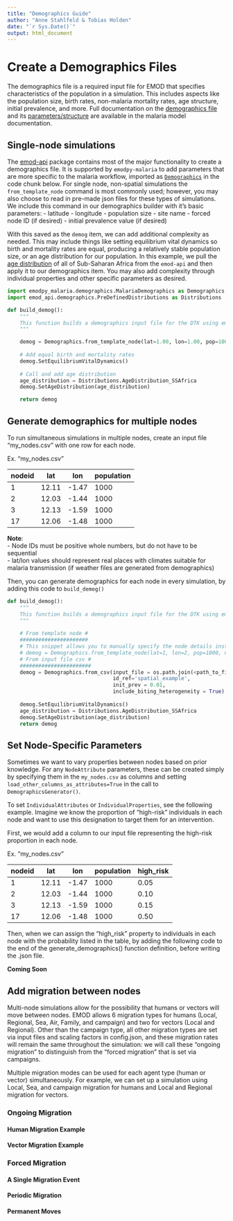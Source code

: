 ```yaml
---
title: "Demographics Guide"
author: "Anne Stahlfeld & Tobias Holden"
date: "`r Sys.Date()`"
output: html_document
---
```


# Create a Demographics Files 

The demographics file is a required input file for EMOD that specifies characteristics of the population in a 
simulation. This includes aspects like the population size, birth rates, non-malaria mortality rates, age structure, 
initial prevalence, and more. Full documentation on the [demographics file](https://docs.idmod.org/projects/emod-malaria/en/latest/software-demographics.html) and its [parameters/structure](https://docs.idmod.org/projects/emod-malaria/en/latest/parameter-demographics.html) are available in the malaria model documentation.

## Single-node simulations

The [emod-api](https://docs.idmod.org/projects/emod-api/en/latest/emod_api.demographics.html) package contains most of the major functionality to create a demographics file. It is supported by `emodpy-malaria` to add parameters that are more specific to the malaria workflow, imported as [`Demographics`](https://github.com/numalariamodeling/emodpy-malaria/blob/main/emodpy_malaria/demographics/MalariaDemographics.py) in the code chunk below. For single node, non-spatial simulations the `from_template_node` command is most commonly used; however, you may also choose to read in pre-made json files for these types of simulations. We include this command in our demographics builder with it's basic parameters:
    - latitude
    - longitude
    - population size
    - site name
    - forced node ID (if desired)
    - initial prevalence value (if desired)
    
With this saved as the `demog` item, we can add additional complexity as needed. This may include things like setting equilibrium vital dynamics so birth and mortality rates are equal, producing a relatively stable population size, or an age distribution for our population. In this example, we pull the [age distribution](https://github.com/numalariamodeling/emod-api/blob/master/emod_api/demographics/PreDefinedDistributions.py) of all of Sub-Saharan Africa from the `emod-api` and then apply it to our demographics item. You may also add complexity through individual properties and other specific parameters as desired.

```python
import emodpy_malaria.demographics.MalariaDemographics as Demographics
import emod_api.demographics.PreDefinedDistributions as Distributions

def build_demog():
    """
    This function builds a demographics input file for the DTK using emod_api.
    """

    demog = Demographics.from_template_node(lat=1.00, lon=1.00, pop=1000, name="Example_Site_Name", forced_id=1, init_prev=0.1)
    
    # Add equal birth and mortality rates
    demog.SetEquilibriumVitalDynamics()
    
    # Call and add age distribution
    age_distribution = Distributions.AgeDistribution_SSAfrica
    demog.SetAgeDistribution(age_distribution)

    return demog
```

## Generate demographics for multiple nodes

To run simultaneous simulations in multiple nodes, create an input file "my_nodes.csv" with one row for each node.

Ex. "my_nodes.csv"

| nodeid | lat   | lon   | population |
|--------|-------|-------|------------|
| 1      | 12.11 | -1.47 | 1000       |
| 2      | 12.03 | -1.44 | 1000       |
| 3      | 12.13 | -1.59 | 1000       |
| 17     | 12.06 | -1.48 | 1000       |

**Note**:  
-   Node IDs must be positive whole numbers, but do not have to be sequential  
-   lat/lon values should represent real places with climates suitable for malaria transmission (if weather files are generated from demographics)

Then, you can generate demographics for each node in every simulation, by adding this code to `build_demog()`

```python
def build_demog():
    """
    This function builds a demographics input file for the DTK using emod_api.
    """
    
    # From template node #
    ######################
    # This snippet allows you to manually specify the node details instead of using a .csv
    # demog = Demographics.from_template_node(lat=1, lon=2, pop=1000, name="Example_Site")
    # From input file csv #
    #######################
    demog = Demographics.from_csv(input_file = os.path.join(<path_to_file>,"my_nodes.csv"),
                                  id_ref='spatial_example', 
                                  init_prev = 0.01, 
                                  include_biting_heterogeneity = True)
    
    demog.SetEquilibriumVitalDynamics()
    age_distribution = Distributions.AgeDistribution_SSAfrica
    demog.SetAgeDistribution(age_distribution)
    return demog
```

## Set Node-Specific Parameters

Sometimes we want to vary properties between nodes based on prior knowledge. For any `NodeAttribute` parameters, these can be created simply by specifying them in the `my_nodes.csv` as columns and setting `load_other_columns_as_attributes=True` in the call to `DemographicsGenerator()`.

To set `IndividualAttributes` or `IndividualProperties`, see the following example. Imagine we know the proportion of "high-risk" individuals in each node and want to use this designation to target them for an intervention.

First, we would add a column to our input file representing the high-risk proportion in each node.

Ex. "my_nodes.csv"

| nodeid | lat   | lon   | population | high_risk |
|--------|-------|-------|------------|-----------|
| 1      | 12.11 | -1.47 | 1000       | 0.05      |
| 2      | 12.03 | -1.44 | 1000       | 0.10      |
| 3      | 12.13 | -1.59 | 1000       | 0.15      |
| 17     | 12.06 | -1.48 | 1000       | 0.50      |

Then, when we can assign the "high_risk" property to individuals in each node with the probability listed in the table, by adding the following code to the end of the generate_demographics() function definition, before writing the .json file.

**Coming Soon**

## Add migration between nodes

Multi-node simulations allow for the possibility that humans or vectors will move between nodes. EMOD allows 6 migration types for humans (Local, Regional, Sea, Air, Family, and campaign) and two for vectors (Local and Regional). Other than the campaign type, all other migration types are set via input files and scaling factors in config.json, and these migration rates will remain the same throughout the simulation: we will call these "ongoing migration" to distinguish from the "forced migration" that is set via campaigns.

Multiple migration modes can be used for each agent type (human or vector) simultaneously. For example, we can set up a simulation using Local, Sea, and campaign migration for humans and Local and Regional migration for vectors.

### Ongoing Migration

#### Human Migration Example

#### Vector Migration Example

### Forced Migration

#### A Single Migration Event

#### Periodic Migration

#### Permanent Moves
